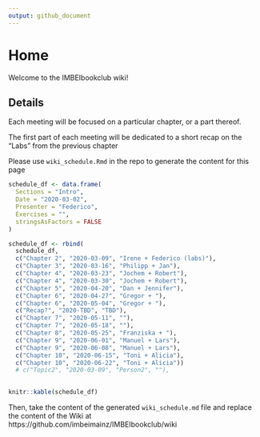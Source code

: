 ```yaml
---
output: github_document
---
```


# Home

Welcome to the IMBEIbookclub wiki!

## Details

Each meeting will be focused on a particular chapter, or a part thereof. 

The first part of each meeting will be dedicated to a short recap on the "Labs" from the previous chapter

Please use `wiki_schedule.Rmd` in the repo to generate the content for this page

```r
schedule_df <- data.frame(
  Sections = "Intro",
  Date = "2020-03-02",
  Presenter = "Federico",
  Exercises = "",
  stringsAsFactors = FALSE
)
```

```r
schedule_df <- rbind(
  schedule_df,
  c("Chapter 2", "2020-03-09", "Irene + Federico (labs)"),
  c("Chapter 3", "2020-03-16", "Philipp + Jan"),
  c("Chapter 4", "2020-03-23", "Jochem + Robert"),
  c("Chapter 4", "2020-03-30", "Jochem + Robert"),
  c("Chapter 5", "2020-04-20", "Dan + Jennifer"),
  c("Chapter 6", "2020-04-27", "Gregor + "),
  c("Chapter 6", "2020-05-04", "Gregor + "),
  c("Recap?", "2020-TBD", "TBD"),
  c("Chapter 7", "2020-05-11", ""),
  c("Chapter 7", "2020-05-18", ""),
  c("Chapter 8", "2020-05-25", "Franziska + "),
  c("Chapter 9", "2020-06-01", "Manuel + Lars"),
  c("Chapter 9", "2020-06-08", "Manuel + Lars"),
  c("Chapter 10", "2020-06-15", "Toni + Alicia"),
  c("Chapter 10", "2020-06-22", "Toni + Alicia"))
  # c("Topic2", "2020-03-09", "Person2", ""),
  
```


```r
knitr::kable(schedule_df)
```

Then, take the content of the generated `wiki_schedule.md` file and replace the content of the Wiki at https://github.com/imbeimainz/IMBEIbookclub/wiki


